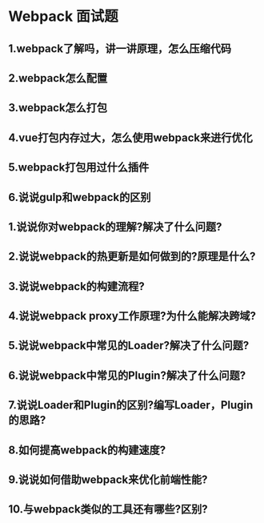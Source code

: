# Webpack 面试题

## 1.webpack了解吗，讲一讲原理，怎么压缩代码

## 2.webpack怎么配置

## 3.webpack怎么打包

## 4.vue打包内存过大，怎么使用webpack来进行优化

## 5.webpack打包用过什么插件

## 6.说说gulp和webpack的区别

## 1.说说你对webpack的理解?解决了什么问题?

## 2.说说webpack的热更新是如何做到的?原理是什么?

## 3.说说webpack的构建流程?

## 4.说说webpack proxy工作原理?为什么能解决跨域?

## 5.说说webpack中常见的Loader?解决了什么问题?

## 6.说说webpack中常见的Plugin?解决了什么问题?

## 7.说说Loader和Plugin的区别?编写Loader，Plugin的思路?

## 8.如何提高webpack的构建速度?

## 9.说说如何借助webpack来优化前端性能?

## 10.与webpack类似的工具还有哪些?区别?
